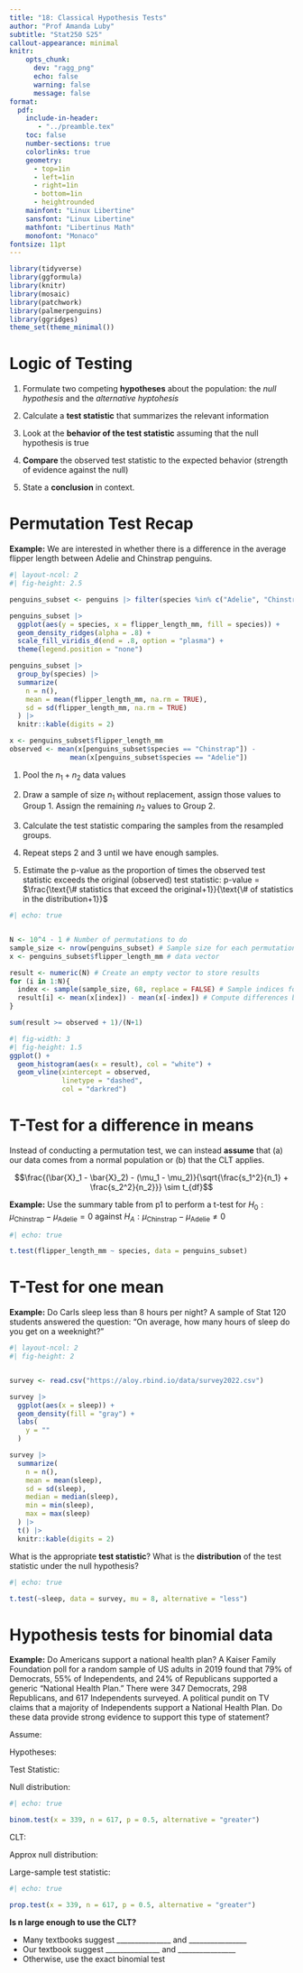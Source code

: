 ```yaml
---
title: "18: Classical Hypothesis Tests"
author: "Prof Amanda Luby"
subtitle: "Stat250 S25"
callout-appearance: minimal
knitr:
    opts_chunk: 
      dev: "ragg_png"
      echo: false
      warning: false
      message: false
format:
  pdf:
    include-in-header: 
       - "../preamble.tex"
    toc: false
    number-sections: true
    colorlinks: true
    geometry:
      - top=1in
      - left=1in
      - right=1in
      - bottom=1in
      - heightrounded
    mainfont: "Linux Libertine"
    sansfont: "Linux Libertine"
    mathfont: "Libertinus Math"
    monofont: "Monaco"
fontsize: 11pt
---
```


```r
library(tidyverse)
library(ggformula)
library(knitr)
library(mosaic)
library(patchwork)
library(palmerpenguins)
library(ggridges)
theme_set(theme_minimal())
```

# Logic of Testing

1. Formulate two competing **hypotheses** about the population: the *null hypothesis* and the *alternative hyptohesis*

2. Calculate a **test statistic** that summarizes the relevant information

3. Look at the **behavior of the test statistic** assuming that the null hypothesis is true

4. **Compare** the observed test statistic to the expected behavior (strength of evidence against the null) 

5. State a **conclusion** in context. 


# Permutation Test Recap

**Example:** We are interested in whether there is a difference in the average flipper length between Adelie and Chinstrap penguins. 


```r
#| layout-ncol: 2
#| fig-height: 2.5

penguins_subset <- penguins |> filter(species %in% c("Adelie", "Chinstrap")) |> drop_na(flipper_length_mm)

penguins_subset |>
  ggplot(aes(y = species, x = flipper_length_mm, fill = species)) + 
  geom_density_ridges(alpha = .8) + 
  scale_fill_viridis_d(end = .8, option = "plasma") + 
  theme(legend.position = "none")

penguins_subset |>
  group_by(species) |>
  summarize(
    n = n(),
    mean = mean(flipper_length_mm, na.rm = TRUE),
    sd = sd(flipper_length_mm, na.rm = TRUE)
  ) |>
  knitr::kable(digits = 2)

x <- penguins_subset$flipper_length_mm 
observed <- mean(x[penguins_subset$species == "Chinstrap"]) - 
               mean(x[penguins_subset$species == "Adelie"])
```


1. Pool the $n_1 + n_2$ data values

2. Draw a sample of size $n_1$ without replacement, assign those values to Group 1. Assign the remaining $n_2$ values to Group 2. 

3. Calculate the test statistic comparing the samples from the resampled groups.

4. Repeat steps 2 and 3 until we have enough samples.

5. Estimate the p-value as the proportion of times the observed test statistic exceeds the original (observed) test statistic: p-value = $\frac{\text{\# statistics that exceed the original+1}}{\text{\# of statistics in the distribution+1}}$

```r
#| echo: true


N <- 10^4 - 1 # Number of permutations to do
sample_size <- nrow(penguins_subset) # Sample size for each permutation (same as data)
x <- penguins_subset$flipper_length_mm # data vector

result <- numeric(N) # Create an empty vector to store results
for (i in 1:N){
  index <- sample(sample_size, 68, replace = FALSE) # Sample indices for group 1
  result[i] <- mean(x[index]) - mean(x[-index]) # Compute differences between groups
}

sum(result >= observed + 1)/(N+1)
```

```r
#| fig-width: 3
#| fig-height: 1.5
ggplot() + 
  geom_histogram(aes(x = result), col = "white") + 
  geom_vline(xintercept = observed, 
             linetype = "dashed", 
             col = "darkred")
```

# T-Test for a difference in means

Instead of conducting a permutation test, we can instead **assume** that (a) our data comes from a normal population or (b) that the CLT applies. 

$$\frac{(\bar{X}_1 - \bar{X}_2) - (\mu_1 - \mu_2)}{\sqrt{\frac{s_1^2}{n_1} + \frac{s_2^2}{n_2}}} \sim t_{df}$$

**Example:** Use the summary table from p1 to perform a t-test for $H_0: \mu_{\text{Chinstrap}} - \mu_{\text{Adelie}} = 0$ against $H_A: \mu_{\text{Chinstrap}} - \mu_{\text{Adelie}} \ne 0$

\vspace{4in}

```r
#| echo: true

t.test(flipper_length_mm ~ species, data = penguins_subset)
```

# T-Test for one mean

**Example:** Do Carls sleep less than 8 hours per night? A sample of Stat 120 students answered the question: "On average, how many hours of sleep do you get on a weeknight?"

```r
#| layout-ncol: 2
#| fig-height: 2


survey <- read.csv("https://aloy.rbind.io/data/survey2022.csv")

survey |> 
  ggplot(aes(x = sleep)) + 
  geom_density(fill = "gray") + 
  labs(
    y = ""
  )

survey |>
  summarize(
    n = n(),
    mean = mean(sleep),
    sd = sd(sleep),
    median = median(sleep),
    min = min(sleep),
    max = max(sleep)
  ) |>
  t() |>
  knitr::kable(digits = 2)
```

What is the appropriate **test statistic**? What is the **distribution** of the test statistic under the null hypothesis? 

\vspace{1.5in}

```r
#| echo: true 

t.test(~sleep, data = survey, mu = 8, alternative = "less")
```

# Hypothesis tests for binomial data

**Example:** Do Americans support a national health plan? A Kaiser Family Foundation poll for a random sample of US adults in 2019 found that 79% of Democrats, 55% of Independents, and 24% of Republicans supported a generic "National Health Plan." There were 347 Democrats, 298 Republicans, and 617 Independents surveyed. A political pundit on TV claims that a majority of Independents support a National Health Plan. Do these data provide strong evidence to support this type of statement? 

Assume:

Hypotheses:

Test Statistic: 

Null distribution: 

\vspace{1.5in}

```r
#| echo: true

binom.test(x = 339, n = 617, p = 0.5, alternative = "greater")
```

CLT: 

Approx null distribution:

Large-sample test statistic:

```r
#| echo: true

prop.test(x = 339, n = 617, p = 0.5, alternative = "greater")
``` 

**Is n large enough to use the CLT?**

- Many textbooks suggest _______________ and ________________
- Our textbook suggest _______________ and ________________
- Otherwise, use the exact binomial test

